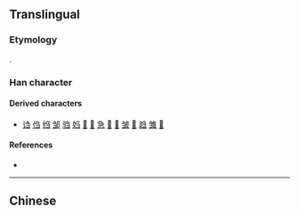 {{also|芻}}
{{character info}}
==Translingual==

===Etymology===
{{Han simp}}.

===Han character===
{{Han char|rn=18|rad=刀|as=03|sn=5|four=27177|canj=NSM|ids=⿱⺈彐}}

====Derived characters====
* [[诌]] [[㑇]] [[绉]] [[邹]] [[驺]] [[㛀]] [[𪺸]] [[𫇴]] [[急]] [[𫀬]] [[𫓮]] [[皱]] [[𥬠]] [[趋]] [[雏]] [[𩿿]]

====References====
* {{Han ref|kx=0137.021|hdz=10323.120|uh=520D|ud=21005}}

----

==Chinese==
{{zh-see|芻}}